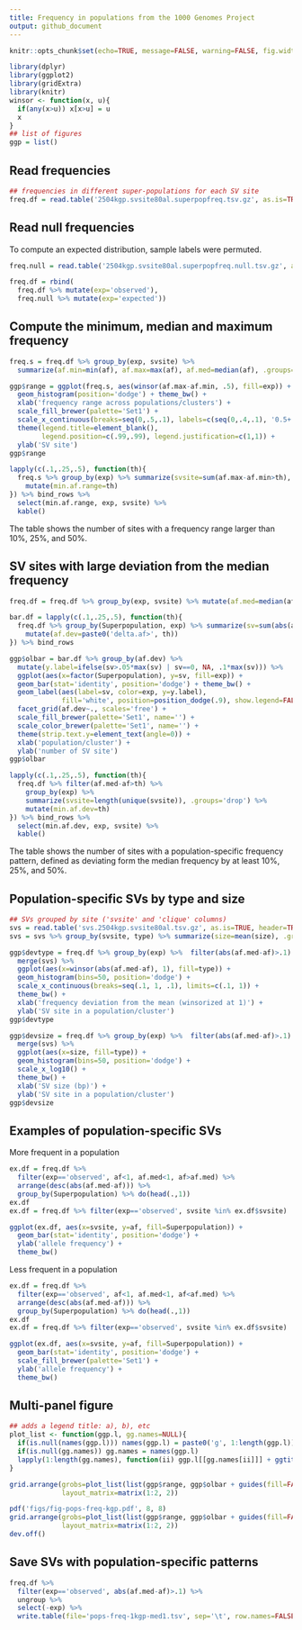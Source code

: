 ```yaml
---
title: Frequency in populations from the 1000 Genomes Project
output: github_document
---
```


```r
knitr::opts_chunk$set(echo=TRUE, message=FALSE, warning=FALSE, fig.width=10)
```

```r
library(dplyr)
library(ggplot2)
library(gridExtra)
library(knitr)
winsor <- function(x, u){
  if(any(x>u)) x[x>u] = u
  x
}
## list of figures
ggp = list()
```

## Read frequencies

```r
## frequencies in different super-populations for each SV site
freq.df = read.table('2504kgp.svsite80al.superpopfreq.tsv.gz', as.is=TRUE, header=TRUE)
```

## Read null frequencies

To compute an expected distribution, sample labels were permuted.

```r
freq.null = read.table('2504kgp.svsite80al.superpopfreq.null.tsv.gz', as.is=TRUE, header=TRUE)

freq.df = rbind(
  freq.df %>% mutate(exp='observed'),
  freq.null %>% mutate(exp='expected'))
```

## Compute the minimum, median and maximum frequency

```r
freq.s = freq.df %>% group_by(exp, svsite) %>%
  summarize(af.min=min(af), af.max=max(af), af.med=median(af), .groups='drop')

ggp$range = ggplot(freq.s, aes(winsor(af.max-af.min, .5), fill=exp)) +
  geom_histogram(position='dodge') + theme_bw() +
  xlab('frequency range across populations/clusters') +
  scale_fill_brewer(palette='Set1') +
  scale_x_continuous(breaks=seq(0,.5,.1), labels=c(seq(0,.4,.1), '0.5+')) + 
  theme(legend.title=element_blank(),
        legend.position=c(.99,.99), legend.justification=c(1,1)) + 
  ylab('SV site')
ggp$range

lapply(c(.1,.25,.5), function(th){
  freq.s %>% group_by(exp) %>% summarize(svsite=sum(af.max-af.min>th), .groups='drop') %>% 
    mutate(min.af.range=th)
}) %>% bind_rows %>%
  select(min.af.range, exp, svsite) %>%
  kable()
```

The table shows the number of sites with a frequency range larger than 10%, 25%, and 50%.

## SV sites with large deviation from the median frequency

```r
freq.df = freq.df %>% group_by(exp, svsite) %>% mutate(af.med=median(af))

bar.df = lapply(c(.1,.25,.5), function(th){
  freq.df %>% group_by(Superpopulation, exp) %>% summarize(sv=sum(abs(af.med-af)>th), .groups='drop') %>% 
    mutate(af.dev=paste0('delta.af>', th))
}) %>% bind_rows

ggp$olbar = bar.df %>% group_by(af.dev) %>%
  mutate(y.label=ifelse(sv>.05*max(sv) | sv==0, NA, .1*max(sv))) %>% 
  ggplot(aes(x=factor(Superpopulation), y=sv, fill=exp)) + 
  geom_bar(stat='identity', position='dodge') + theme_bw() +
  geom_label(aes(label=sv, color=exp, y=y.label),
             fill='white', position=position_dodge(.9), show.legend=FALSE) + 
  facet_grid(af.dev~., scales='free') + 
  scale_fill_brewer(palette='Set1', name='') + 
  scale_color_brewer(palette='Set1', name='') +
  theme(strip.text.y=element_text(angle=0)) + 
  xlab('population/cluster') +
  ylab('number of SV site')
ggp$olbar

lapply(c(.1,.25,.5), function(th){
  freq.df %>% filter(af.med-af>th) %>%
    group_by(exp) %>%
    summarize(svsite=length(unique(svsite)), .groups='drop') %>% 
    mutate(min.af.dev=th)
}) %>% bind_rows %>%
  select(min.af.dev, exp, svsite) %>%
  kable()
```

The table shows the number of sites with a population-specific frequency pattern, defined as deviating form the median frequency by at least 10%, 25%, and 50%.

## Population-specific SVs by type and size

```r
## SVs grouped by site ('svsite' and 'clique' columns)
svs = read.table('svs.2504kgp.svsite80al.tsv.gz', as.is=TRUE, header=TRUE)
svs = svs %>% group_by(svsite, type) %>% summarize(size=mean(size), .groups='drop')

ggp$devtype = freq.df %>% group_by(exp) %>%  filter(abs(af.med-af)>.1) %>% 
  merge(svs) %>%
  ggplot(aes(x=winsor(abs(af.med-af), 1), fill=type)) +
  geom_histogram(bins=50, position='dodge') +
  scale_x_continuous(breaks=seq(.1, 1, .1), limits=c(.1, 1)) + 
  theme_bw() +
  xlab('frequency deviation from the mean (winsorized at 1)') +
  ylab('SV site in a population/cluster')
ggp$devtype

ggp$devsize = freq.df %>% group_by(exp) %>%  filter(abs(af.med-af)>.1) %>% 
  merge(svs) %>%
  ggplot(aes(x=size, fill=type)) +
  geom_histogram(bins=50, position='dodge') +
  scale_x_log10() + 
  theme_bw() +
  xlab('SV size (bp)') +
  ylab('SV site in a population/cluster')
ggp$devsize
```

## Examples of population-specific SVs

More frequent in a population

```r
ex.df = freq.df %>%
  filter(exp=='observed', af<1, af.med<1, af>af.med) %>% 
  arrange(desc(abs(af.med-af))) %>%
  group_by(Superpopulation) %>% do(head(.,1))
ex.df
ex.df = freq.df %>% filter(exp=='observed', svsite %in% ex.df$svsite)

ggplot(ex.df, aes(x=svsite, y=af, fill=Superpopulation)) +
  geom_bar(stat='identity', position='dodge') +
  ylab('allele frequency') + 
  theme_bw()
```

Less frequent in a population

```r
ex.df = freq.df %>%
  filter(exp=='observed', af<1, af.med<1, af<af.med) %>% 
  arrange(desc(abs(af.med-af))) %>%
  group_by(Superpopulation) %>% do(head(.,1))
ex.df
ex.df = freq.df %>% filter(exp=='observed', svsite %in% ex.df$svsite)

ggplot(ex.df, aes(x=svsite, y=af, fill=Superpopulation)) +
  geom_bar(stat='identity', position='dodge') +
  scale_fill_brewer(palette='Set1') + 
  ylab('allele frequency') + 
  theme_bw()
```

## Multi-panel figure

```r
## adds a legend title: a), b), etc
plot_list <- function(ggp.l, gg.names=NULL){
  if(is.null(names(ggp.l))) names(ggp.l) = paste0('g', 1:length(ggp.l))
  if(is.null(gg.names)) gg.names = names(ggp.l)
  lapply(1:length(gg.names), function(ii) ggp.l[[gg.names[ii]]] + ggtitle(paste0('(', LETTERS[ii], ')')))
}

grid.arrange(grobs=plot_list(list(ggp$range, ggp$olbar + guides(fill=FALSE))),
             layout_matrix=matrix(1:2, 2))

pdf('figs/fig-pops-freq-kgp.pdf', 8, 8)
grid.arrange(grobs=plot_list(list(ggp$range, ggp$olbar + guides(fill=FALSE))),
             layout_matrix=matrix(1:2, 2))
dev.off()
```

## Save SVs with population-specific patterns

```r
freq.df %>%
  filter(exp=='observed', abs(af.med-af)>.1) %>%
  ungroup %>% 
  select(-exp) %>% 
  write.table(file='pops-freq-1kgp-med1.tsv', sep='\t', row.names=FALSE, quote=FALSE)
```

